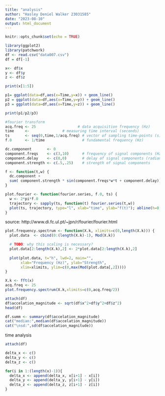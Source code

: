 ```yaml
---
title: "analysis"
author: "Hasley Deniel Walker 23031585"
date: "2023-08-10"
output: html_document
---
```


```r
knitr::opts_chunk$set(echo = TRUE)
```

```r
library(ggplot2)
library(patchwork)
df <- read.csv("data007.csv")
df = df[-1]

x<- df$x
y <- df$y
z <- df$z

print(x[1:5])
```

```r
p1= ggplot(data=df,aes(x=Time,y=x)) + geom_line()
p2 = ggplot(data=df,aes(x=Time,y=y)) + geom_line()
p3 = ggplot(data=df,aes(x=Time,y=z)) + geom_line()

print(p1/p2/p3)


```
```r
#fourier transform
acq.freq <- 25                   # data acquisition frequency (Hz)
time     <-               # measuring time interval (seconds)
ts       <- seq(0,time,1/acq.freq) # vector of sampling time-points (s) 
f.0      <- 1/time                 # fundamental frequency (Hz)

dc.component       <- 0
component.freqs    <- c(3,10)      # frequency of signal components (Hz)
component.delay    <- c(0,0)       # delay of signal components (radians)
component.strength <- c(.5,.25)    # strength of signal components

f <- function(t,w) { 
  dc.component + 
  sum( component.strength * sin(component.freqs*w*t + component.delay)) 
}

plot.fourier <- function(fourier.series, f.0, ts) {
  w <- 2*pi*f.0
  trajectory <- sapply(ts, function(t) fourier.series(t,w))
  plot(ts, trajectory, type="l", xlab="time", ylab="f(t)"); abline(h=0,lty=3)
}

```

source: http://www.di.fc.ul.pt/~jpn/r/fourier/fourier.html

```r
plot.frequency.spectrum <- function(X.k, xlimits=c(0,length(X.k))) {
  plot.data  <- cbind(0:(length(X.k)-1), Mod(X.k))

  # TODO: why this scaling is necessary?
  plot.data[2:length(X.k),2] <- 2*plot.data[2:length(X.k),2] 
  
  plot(plot.data, t="h", lwd=2, main="", 
       xlab="Frequency (Hz)", ylab="Strength", 
       xlim=xlimits, ylim=c(0,max(Mod(plot.data[,2]))))
}

X.k <- fft(x)
acq.freq <- 25
plot.frequency.spectrum(X.k,xlimits=c(0,acq.freq/2))
```


```r
attach(df)
df$accelation_magnitude <- sqrt(df$x^2+df$y^2+df$z^2)
head(df)

df.summ <- summary(df$accelation_magnitude)
cat("median:",median(df$accelation_magnitude))
cat("\nsd:",sd(df$accelation_magnitude))

```
time analysis
```r
attach(df)

delta_x <- c()
delta_y <- c()
delta_z <- c()

for(i in 1:(length(x)-1)){
  delta_x <- append(delta_x, x[i+1] - x[i])
  delta_y <- append(delta_y, y[i+1] - y[i])
  delta_z <- append(delta_z, z[i+1] - z[i])
}


```

